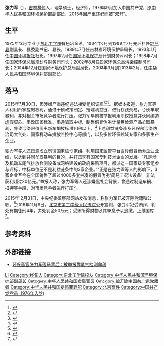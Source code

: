 {{Infobox_officeholder
| name = 张力军
| image name = 
| width = 150px
| now =[[中华人民共和国环境保护部|中华人民共和国环境保护部]]副部长
| period =2008年3月-2013年2月
| Sex = 男 
| party = <del>{{CPC}}</del>（2015年12月31日被开除）
| Native place =[[吉林|吉林]][[桦甸|桦甸]]
| date of birth = 1952年
| date of death = 
| place of birth =[[吉林|吉林]][[桦甸|桦甸]]
| place of death = 
| educate =[[东北工学院|东北工学院]]
| past = 
}}
'''张力军'''（{{bd|1952年|7月||}}），[[吉林|吉林]][[桦甸|桦甸]]人，理学硕士，经济师，1976年9月加入中国共产党，原[[中华人民共和国环境保护部|中华人民共和国环境保护部]]副部长，2015年因严重违纪而被“双开”。

== 生平 ==
1975年12月毕业于[[东北工学院|东北工学院]]有色冶金系。1984年6月到1989年7月先后担任[[舒兰县|舒兰县]]副县长、县委副书记、县长。1989年7月任吉林省环境保护局局长。1993年1月任[[中国环境报社|中国环境报社]]社长。1997年2月任[[国家环境保护局|国家环境保护局]]计划财务司司长；1998年7月任国家环保总局规划与财务司司长；2002年8月任国家环保总局污染控制司司长；2004年12月任国家环境保护总局副局长。2008年3月到2013年2月，任[[中华人民共和国环境保护部|中华人民共和国环境保护部]]副部长。

==落马==
2015年7月30日，因涉嫌严重违纪违法接受组织调查<ref >{{cite web |url=http://news.xinhuanet.com/legal/2015-07/30/c_128074475.htm |language= |title=环保部原副部长张力军涉嫌严重违纪违法被调查 |publisher=新华网 |date=2015年7月30日 |accessdate= |archive-date=2015年8月3日 |archive-url=https://web.archive.org/web/20150803022431/http://news.xinhuanet.com/legal/2015-07/30/c_128074475.htm |dead-url=no }}</ref><ref>{{cite news|title=环境保护部原副部长、党组成员张力军涉嫌严重违纪违法接受组织调查|url=http://www.ccdi.gov.cn/xwtt/201507/t20150730_59960.html|accessdate=2015-07-30|agency=中央纪委监察部网站|archive-date=2016-03-05|archive-url=https://web.archive.org/web/20160305011903/http://www.ccdi.gov.cn/xwtt/201507/t20150730_59960.html|dead-url=no}}</ref><ref >{{cite web |url=http://news.dahe.cn/2015/07-30/105363412.html |language= |title=环境保护部原副部长、党组成员张力军接受组织调查 |publisher=央广网 |date=2015年7月30日 |accessdate= |archive-date=2017年8月5日 |archive-url=https://web.archive.org/web/20170805101353/http://news.dahe.cn/2015/07-30/105363412.html |dead-url=no }}</ref>。据媒体报道，张力军等人利用所掌握的权利，通过干预政策制定、搭建利益链、进行权钱交易，合伙牟取暴利，并对相关市场竞争者进行打压。张力军早前被举报利用职权授意并伙同编造虚假资质、串改国家标准、串通骗取中标、制售假冒伪劣计量用检测产品牟取暴利，导致污染限值高出新车排放标准10倍以上。<ref>{{cite news|url=http://www.ceweekly.cn/2015/0810/123203.shtml|title=【特别报道】张力军落马会否牵出环保“窝案”|publisher=中国经济周刊|date=2015-08-10|accessdate=2015-12-31|archive-date=2018-02-12|archive-url=https://web.archive.org/web/20180212150930/http://www.ceweekly.cn/2015/0810/123203.shtml|dead-url=no}}</ref>上述利益链条涉及环保部污染防治司大气处、国家机动车排放监控中心等部门，以及多位环保领域专家和多家生产企业。

张力军等人还授意成立所谓国家级专家组、利用国家监管平台宣传假冒伪劣企业业绩，以达到共同牟取暴利的目的，并打击享有国家专利技术企业的发展。“凡是涉及机动车尾气排放检测设备或网络建设的政府采购项目，都派这一国家级专家组参与评标，中标单位无不是利益链条中的3家企业。”“正是在张力军等人的影响下，3家企业至今在全国销售了超过4000多套拼凑的假冒伪劣‘简易工况法设备’，非法获利超过20亿元。”举报人称，张力军等人还涉嫌黑社会背景，曾通过制造车祸、扣押等手段，对市场竞争者进行打压<ref>{{cite web|url=http://www.yicai.com/news/2015/07/4662486.html|publisher=第一财经|accessdate=2015-07-30|title=环保部原副部长张力军被查：搭建利益链、涉黑社会背景|archive-url=https://web.archive.org/web/20150801021345/http://www.yicai.com/news/2015/07/4662486.html|archive-date=2015-08-01|dead-url=yes}}</ref>。

2015年12月31日，中央纪委监察部网站发布消息，称张力军已被开除党籍和公职。<ref>{{cite news|url=http://www.ccdi.gov.cn/xwtt/201512/t20151231_71844.html|title=环境保护部原党组成员、副部长张力军严重违纪被开除党籍和公职|publisher=中央纪委监察部网站|date=2015-12-31|accessdate=2015-12-31|archive-date=2016-01-11|archive-url=https://web.archive.org/web/20160111142722/http://www.ccdi.gov.cn/xwtt/201512/t20151231_71844.html|dead-url=no}}</ref>2016年11月9日，[[北京市第二中级人民法院|北京市第二中级人民法院]]公开宣判，张力军犯受贿罪，判处有期徒刑4年，并处罚金50万元；受贿所得财物及其孳息予以追缴，上缴国库<ref>{{cite news|url=http://news.china.com.cn/2016-11/09/content_39667411.htm|title=环保部原副部长张力军受贿一审被判4年|publisher=央视网|date=2016-11-09|accessdate=2016-11-09|archive-date=2017-01-11|archive-url=https://web.archive.org/web/20170111121211/http://news.china.com.cn/2016-11/09/content_39667411.htm|dead-url=no}}</ref>。

== 参考资料 ==
{{reflist}}

== 外部链接 ==
*[http://news.dahe.cn/2015/08-11/105433308.html 环保高官张力军落马背后：被举报靠尾气检测牟利] {{Wayback|url=http://news.dahe.cn/2015/08-11/105433308.html |date=20170805101212 }}

{{中共十八大到十九大期间的反腐败工作}}

{{Authority control}}
{{DEFAULTSORT:ZH张}}
[[Category:张姓|LI]]
[[Category:桦甸人|Category:桦甸人]]
[[Category:东北工学院校友|Category:东北工学院校友]]
[[Category:中华人民共和国环境保护部副部长|Category:中华人民共和国环境保护部副部长]]
[[Category:中华人民共和国贪腐官员|Category:中华人民共和国贪腐官员]]
[[Category:被开除中国共产党党籍者|Category:被开除中国共产党党籍者]]
[[Category:中华人民共和国受贿罪罪犯|Category:中华人民共和国受贿罪罪犯]]
[[Category:北京案件|Category:北京案件]]
[[Category:中国共产党党员_(1976年入党)|Category:中国共产党党员 (1976年入党)]]